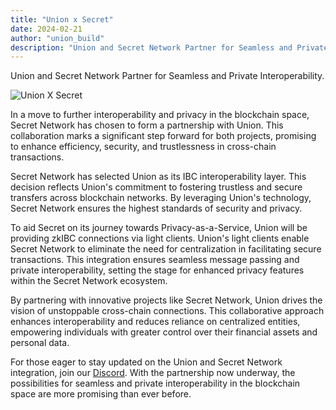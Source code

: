 ```yaml
---
title: "Union x Secret"
date: 2024-02-21
author: "union_build"
description: "Union and Secret Network Partner for Seamless and Private Interoperability."
---
```



Union and Secret Network Partner for Seamless and Private Interoperability.

<img alt="Union X Secret" src={unionXSecret.src} />

In a move to further interoperability and privacy in the blockchain space, Secret Network has chosen to form a partnership with Union. This collaboration marks a significant step forward for both projects, promising to enhance efficiency, security, and trustlessness in cross-chain transactions.

Secret Network has selected Union as its IBC interoperability layer. This decision reflects Union's commitment to fostering trustless and secure transfers across blockchain networks. By leveraging Union's technology, Secret Network ensures the highest standards of security and privacy.

To aid Secret on its journey towards Privacy-as-a-Service, Union will be providing zkIBC connections via light clients. Union's light clients enable Secret Network to eliminate the need for centralization in facilitating secure transactions. This integration ensures seamless message passing and private interoperability, setting the stage for enhanced privacy features within the Secret Network ecosystem.

By partnering with innovative projects like Secret Network, Union drives the vision of unstoppable cross-chain connections. This collaborative approach enhances interoperability and reduces reliance on centralized entities, empowering individuals with greater control over their financial assets and personal data.

For those eager to stay updated on the Union and Secret Network integration, join our [Discord](https://discord.union.build). With the partnership now underway, the possibilities for seamless and private interoperability in the blockchain space are more promising than ever before.
